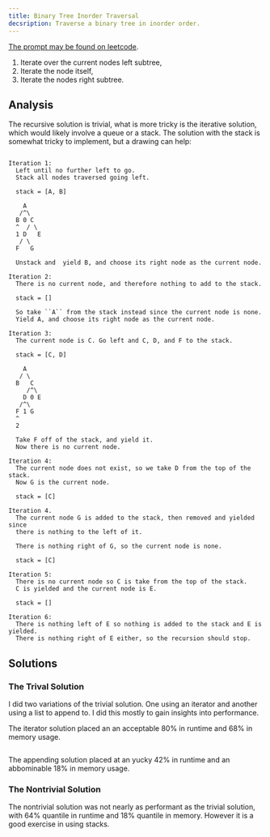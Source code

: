 ```yaml
---
title: Binary Tree Inorder Traversal
decsription: Traverse a binary tree in inorder order.
---
```



[The prompt may be found on leetcode](https://leetcode.com/problems/binary-tree-inorder-traversal/description/).


1. Iterate over the current nodes left subtree,
2. Iterate the node itself,
3. Iterate the nodes right subtree.


## Analysis

The recursive solution is trivial, what is more tricky is the iterative 
solution, which would likely involve a queue or a stack. The solution with the 
stack is somewhat tricky to implement, but a drawing can help:

```

Iteration 1:
  Left until no further left to go. 
  Stack all nodes traversed going left.

  stack = [A, B]

    A 
   /^\
  B 0 C
  ^  / \
  1 D   E
   / \
  F   G

  Unstack and  yield B, and choose its right node as the current node. 
  
Iteration 2:
  There is no current node, and therefore nothing to add to the stack.

  stack = []

  So take ``A`` from the stack instead since the current node is none.
  Yield A, and choose its right node as the current node. 

Iteration 3:
  The current node is C. Go left and C, D, and F to the stack.

  stack = [C, D]

    A 
   / \
  B   C
     /^\
    D 0 E
   /^\
  F 1 G
  ^
  2

  Take F off of the stack, and yield it.
  Now there is no current node.

Iteration 4:
  The current node does not exist, so we take D from the top of the stack.
  Now G is the current node.
  
  stack = [C]

Iteration 4.
  The current node G is added to the stack, then removed and yielded since 
  there is nothing to the left of it. 

  There is nothing right of G, so the current node is none.
  
  stack = [C]

Iteration 5:
  There is no current node so C is take from the top of the stack.
  C is yielded and the current node is E.

  stack = []

Iteration 6:
  There is nothing left of E so nothing is added to the stack and E is yielded.
  There is nothing right of E either, so the recursion should stop.
```


## Solutions

### The Trival Solution

I did two variations of the trivial solution. One using an iterator and another
using a list to append to. I did this mostly to gain insights into performance.

The iterator solution placed an an acceptable $80\%$ in runtime and $68\%$ in 
memory usage.

```.python
```

The appending solution placed at an yucky $42\%$ in runtime and an abbominable 
$18\%$ in memory usage.


### The Nontrivial Solution

The nontrivial solution was not nearly as performant as the trivial solution,
with $64\%$ quantile in runtime and $18\%$ quantile in memory. However it is a 
good exercise in using stacks.

```.python
```


